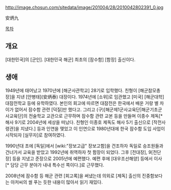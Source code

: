 http://image.chosun.com/sitedata/image/201004/28/2010042802391_0.jpg

安炳九

[[목차]]
== 개요 ==
[대한민국]의 [군인]. [대한민국 해군] 최초의 [잠수함] [함장] 출신이다.
== 생애 ==
1949년에 태어났고 1970년에 [해군사관학교] 28기로 입학했다. 친형이 [해군참모총장]을 지낸 [안병태](安炳泰) 대장이다. 1974년에 [소위]로 임관했고 [미국] [해군대학] 대잠전학교 등에 유학하였다. 본인의 회고에 따르면 대잠전은 한국에서 배운 거랑 별 차이가 없어서 잠수함 관련 [덕질]만 했다고. 그리고 (구)[해군제1군사교육단|해군기초군사교육단]의 전술학교 교관으로 근무하며 잠수함 관련 교본 등을 만들며 이종수 제독[* 해사 9기로 2004년에 세상을 떠났다. 친형인 이종호 제독도 해사 5기 출신으로 [작전사령관]을 지냈다.] 등과 인연을 맺었고 이 인연으로 1980년대에 한국 잠수함 도입 사업이 시작되자 [실무자]로 참여하였다.

1990년대 초에 [독일]에서 [wiki:"장보고급" 장보고함]을 건조하자 독일로 승조원들과 건너가서 교육을 받았고 1992년에 취역하자 첫 함장이 되었다. 그후 [전대장], 9[전단장] 등을 지냈고 준장으로 2005년에 예편했다. 예편 후에 [대우조선해양] 등에서 이사[* 담당 근무 분야가 내내 특수선 쪽이다.]로 근무했다.

2008년에 잠수함 등 해군 관련 [회고록]을 써냈는데 의외로 [제독] 출신의 진중함보다는 아저씨의 썰 푸는 듯한 내용이 많아서 읽기 재밌다.
